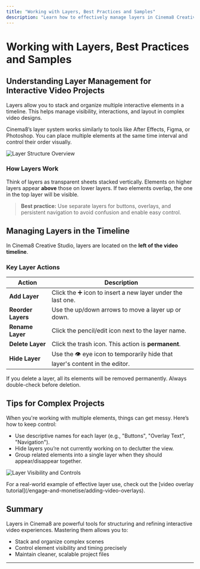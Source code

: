 ```yaml
---
title: "Working with Layers, Best Practices and Samples"
description: "Learn how to effectively manage layers in Cinema8 Creative Studio to build rich, multi-element interactive videos."
---
```



# Working with Layers, Best Practices and Samples

## Understanding Layer Management for Interactive Video Projects

<Callout type="info">
Layers allow you to stack and organize multiple interactive elements in a timeline. This helps manage visibility, interactions, and layout in complex video designs.
</Callout>

Cinema8’s layer system works similarly to tools like After Effects, Figma, or Photoshop. You can place multiple elements at the same time interval and control their order visually.

![Layer Structure Overview](/screenshot/advanced-interactivity/layers-1.webp)

### How Layers Work

Think of layers as transparent sheets stacked vertically. Elements on higher layers appear **above** those on lower layers. If two elements overlap, the one in the top layer will be visible.

> **Best practice:** Use separate layers for buttons, overlays, and persistent navigation to avoid confusion and enable easy control.

## Managing Layers in the Timeline

In Cinema8 Creative Studio, layers are located on the **left of the video timeline**.

### Key Layer Actions

| Action                | Description |
|------------------------|-------------|
| **Add Layer**          | Click the ➕ icon to insert a new layer under the last one. |
| **Reorder Layers**     | Use the up/down arrows to move a layer up or down. |
| **Rename Layer**       | Click the pencil/edit icon next to the layer name. |
| **Delete Layer**       | Click the trash icon. This action is **permanent**. |
| **Hide Layer**         | Use the 👁 eye icon to temporarily hide that layer's content in the editor. |

<Callout type="warning">
If you delete a layer, all its elements will be removed permanently. Always double-check before deletion.
</Callout>

## Tips for Complex Projects

When you're working with multiple elements, things can get messy. Here’s how to keep control:

- Use descriptive names for each layer (e.g., "Buttons", "Overlay Text", "Navigation").
- Hide layers you’re not currently working on to declutter the view.
- Group related elements into a single layer when they should appear/disappear together.

![Layer Visibility and Controls](/screenshot/advanced-interactivity/layers-1.webp)

<Callout type="default">
For a real-world example of effective layer use, check out the [video overlay tutorial](/engage-and-monetise/adding-video-overlays).
</Callout>

## Summary

Layers in Cinema8 are powerful tools for structuring and refining interactive video experiences. Mastering them allows you to:

- Stack and organize complex scenes
- Control element visibility and timing precisely
- Maintain cleaner, scalable project files

---
